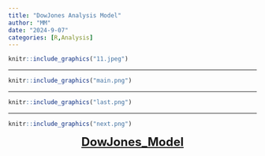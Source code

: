 ```yaml
---
title: "DowJones Analysis Model"
author: "MM"
date: "2024-9-07"
categories: [R,Analysis]
---
```


```r
knitr::include_graphics("11.jpeg")
```

---

```r
knitr::include_graphics("main.png")
```

---

```r
knitr::include_graphics("last.png")
```
---

```r
knitr::include_graphics("next.png")
```


<center><font size="+2">**[DowJones_Model](https://afaaqitc.github.io/dowjones/){target="_blank"}**</font></center>
